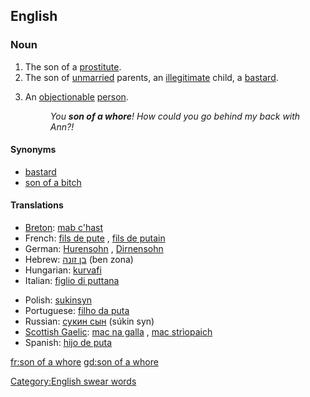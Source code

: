 ==English==

===Noun===
{{en-noun|sg=[[son]] of a [[whore]]|sons of whores}}

# The son of a [[prostitute]].
# The son of [[unmarried]] parents, an [[illegitimate]] child, a [[bastard]].
# {{context|pejorative|slang}} An [[objectionable]] [[person]].
#: ''You '''son of a whore'''! How could you go behind my back with Ann?!''

====Synonyms====
* [[bastard]]
* [[son of a bitch]]

====Translations====
{{trans-top|objectionable person}}
* [[Breton]]: [[mab c'hast]] {{m}}
* French: [[fils de pute]] {{m}}, [[fils de putain]] {{m}}
* German: [[Hurensohn]] {{m}}, [[Dirnensohn]] {{m}}
* Hebrew: [[בן זונה]] (ben zona) {{m}}
* Hungarian: [[kurvafi]]
* Italian: [[figlio di puttana]] {{m}}
{{trans-mid}}
* Polish: [[sukinsyn]] {{m}}
* Portuguese: [[filho da puta]] {{m}}
* Russian: [[сукин сын]] (súkin syn) {{m}}
* [[Scottish Gaelic]]: [[mac na galla]] {{m}}, [[mac strìopaich]] {{m}}
* Spanish: [[hijo de puta]] {{m}}
{{trans-bottom}}

[[Category:English swear words]]

[[fr:son of a whore]]
[[gd:son of a whore]]